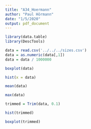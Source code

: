 ```yaml
---
title: "A34_Hoermann"
author: "Paul Hörmann"
date: "1/5/2020"
output: pdf_document
---
```

```r
library(data.table)
library(DescTools)
```

```r
data = read.csv('../../../sizes.csv')
data = as.numeric(data[,1])
data = data / 1000000
```
```r
boxplot(data)
```
```r
hist(x = data)
```
```r
mean(data)
```
```r
max(data)
```
```r
trimmed = Trim(data, 0.1)
```
```r
hist(trimmed)
```
```r
boxplot(trimmed)
```

